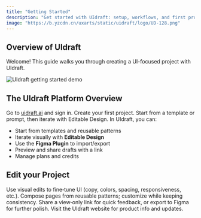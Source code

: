 ```yaml
---
title: "Getting Started"
description: "Get started with UIdraft: setup, workflows, and first project in minutes."
image: "https://b.yzcdn.cn/uxarts/static/uidraft/logo/UD-128.png"
---
```

## Overview of UIdraft

Welcome! This guide walks you through creating a UI-focused project with UIdraft.
<Frame>
  <img src="https://b.ux-cdn.com/uxarts/files/t20250926164232/6mw726bv.png" alt="UIdraft getting started demo" style={{ borderRadius: '0.5rem' }} />
</Frame>

## The UIdraft Platform Overview

<AccordionGroup>
  <Accordion title="Create your First Project">
    <Steps>
      <Step title="Step 1">
        Go to <a href="https://uidraft.ai" target="_blank" rel="noreferrer" class="link">uidraft.ai</a> and sign in.
      </Step>
      <Step title="Step 2">
        Create your first project.
      </Step>
      <Step title="Step 3">
        Start from a template or prompt, then iterate with Editable Design.
      </Step>
    </Steps>
  </Accordion>

  <Accordion title="UIdraft Dashboard">
    In UIdraft, you can:
    <ul>
      <li>Start from templates and reusable patterns</li>
      <li>Iterate visually with <strong>Editable Design</strong></li>
      <li>Use the <strong>Figma Plugin</strong> to import/export</li>
      <li>Preview and share drafts with a link</li>
      <li>Manage plans and credits</li>
    </ul>
  </Accordion>
</AccordionGroup>

## Edit your Project

<AccordionGroup>
  <Accordion title="Editable Design">
    Use visual edits to fine‑tune UI (copy, colors, spacing, responsiveness, etc.).
  </Accordion>
  <Accordion title="Patterns & Components">
    Compose pages from reusable patterns; customize while keeping consistency.
  </Accordion>
  <Accordion title="Share & Export">
    Share a view‑only link for quick feedback, or export to Figma for further polish.
  </Accordion>
</AccordionGroup>

<Card title="UIdraft Website" icon="globe" href="https://uidraft.ai/" horizontal>
  Visit the UIdraft website for product info and updates.
</Card>
